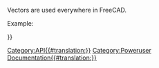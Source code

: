 <languages/>
<translate>

<!--T:1-->
{{VeryImportantMessage|(October 2019) Do not edit this page. The information is incomplete and outdated. For the latest API, see the [https://freecad.org/api autogenerated API documentation], or generate the documentation yourself, see [[Source documentation|Source documentation]].}}

<!--T:20-->
Vectors are used everywhere in FreeCAD.

<!--T:2-->
Example:
</translate>
{{Code|code=
v=FreeCAD.Vector()
v=FreeCAD.Vector(1,0,0)
v=FreeCAD.Base.Vector()
v2 = FreeCAD.Vector(3,2,-5)
v3 = v.add(v2)
print v3.Length
}}
<translate>

<!--T:3-->
{{APIProperty|Length|returns the length of the vector.}}
{{APIFunction|add|Vector|adds another vector to this one.|vector}}
{{APIFunction|cross|Vector|the crossproduct between this vector and another.|vector}}
{{APIFunction|distanceToLine|Vector1,Vector2|the distance between the vector and a line through Vector1 in direction Vector2.|float}}
{{APIFunction|distanceToPoint|Vector|the distance between this vector and another.|float}}
{{APIFunction|distanceToLineSegment|Vector1,Vector2|a vector to the closest point on a line segment from Vector1 to Vector2.|Vector}}
{{APIFunction|distanceToPlane|Vector1,Vector2|the distance between the vector and a plane defined by a point and a normal.|float}}
{{APIFunction|dot|Vector|the dot product between 2 vectors.|float}}
{{APIFunction|getAngle|Vector|the angle in radians between this vector and another.|float}}
{{APIFunction|isEqual|Vector2,tolerance|Checks if the distance between the points represented by this Vector and Vector2 is less than or equal to the given tolerance.|True/False}}
{{APIFunction|isNormal|Vector2,tolerance|Checks if this Vector is normal to Vector2 within the tolerance.|True/False}}
{{APIFunction|isOnLineSegment|Vector1,Vector2|Checks if this vector is on the line segment generated by Vector1 and Vector2.|Vector}}
{{APIFunction|isParallel|Vector2,tolerance|Checks if this Vector is parallel to Vector2 within the tolerance.|True/False}}
{{APIFunction|multiply|Float|multiplies (uniform scale) a vector by the given factor.|nothing}}
{{APIFunction|negative|Vector|Returns the negative (opposite) of this vector.|Vector}}
{{APIFunction|normalize| |normalizes a vector (sets its length to 1.0).|nothing}}
{{APIFunction|projectToLine|Vector1,Vector2|projects the vector on a line through Vector1 in direction  Vector2.|nothing}}
{{APIFunction|projectToPlane|Vector1,Vector2|projects the vector on a plane defined by a point (Vector1) and a normal (Vector2).|nothing}}
{{APIFunction|scale|Float,Float,Float|Same as multiply but lets specify different values for x, y and z directions. (non-uniform scale)|nothing}}
{{APIFunction|sub|Vector|subtracts another vector from this one.|vector}}
{{APIProperty|x|the x coordinate of a vector.}}
{{APIProperty|y|the y coordinate of a vector.}}
{{APIProperty|z|the z coordinate of a vector.}}

</translate>
{{Userdocnavi{{#translation:}}}}
[[Category:API{{#translation:}}]]
[[Category:Poweruser Documentation{{#translation:}}]]
{{clear}}